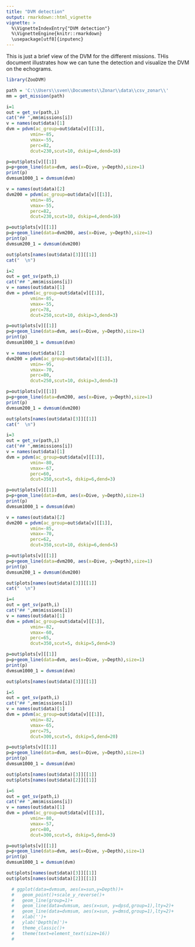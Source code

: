 ```yaml
---
title: "DVM detection"
output: rmarkdown::html_vignette
vignette: >
  %\VignetteIndexEntry{"DVM detection"}
  %\VignetteEngine{knitr::rmarkdown}
  \usepackage[utf8]{inputenc}
---
```



This is just a brief view of the DVM for the different missions. THis document illustrates how we can tune the detection and visualize the DVM on the echograms.

```r
library(ZooDVM)

path = 'C:\\Users\\sven\\Documents\\Zonar\\data\\csv_zonar\\'
mm = get_mission(path)
```

```r
i=1
out = get_sv(path,i)
cat("## ",mm$missions[i])
v = names(out$data)[1]
dvm = pdvm(ac_group=out$data[v][[1]],
         vmin=-85,
         vmax=-55,
         perc=82,
         dcut=230,scut=10, dskip=4,dend=16)

p=out$plots[v][[1]]
p=p+geom_line(data=dvm, aes(x=Dive, y=Depth),size=1)
print(p)
dvmsum1000_1 = dvmsum(dvm)

v = names(out$data)[2]
dvm200 = pdvm(ac_group=out$data[v][[1]],
         vmin=-85,
         vmax=-55,
         perc=82,
         dcut=230,scut=10, dskip=4,dend=16)

p=out$plots[v][[1]]
p=p+geom_line(data=dvm200, aes(x=Dive, y=Depth),size=1)
print(p)
dvmsum200_1 = dvmsum(dvm200)

out$plots[names(out$data)[3]][[1]]
cat("  \n")

```
```r
i=2
out = get_sv(path,i)
cat("## ",mm$missions[i])
v = names(out$data)[1]
dvm = pdvm(ac_group=out$data[v][[1]],
         vmin=-85,
         vmax=-55,
         perc=78,
         dcut=250,scut=10, dskip=3,dend=3)

p=out$plots[v][[1]]
p=p+geom_line(data=dvm, aes(x=Dive, y=Depth),size=1)
print(p)
dvmsum1000_1 = dvmsum(dvm)

v = names(out$data)[2]
dvm200 = pdvm(ac_group=out$data[v][[1]],
         vmin=-95,
         vmax=-70,
         perc=80,
         dcut=250,scut=10, dskip=3,dend=3)

p=out$plots[v][[1]]
p=p+geom_line(data=dvm200, aes(x=Dive, y=Depth),size=1)
print(p)
dvmsum200_1 = dvmsum(dvm200)

out$plots[names(out$data)[3]][[1]]
cat("  \n")
```
```r
i=3
out = get_sv(path,i)
cat("## ",mm$missions[i])
v = names(out$data)[1]
dvm = pdvm(ac_group=out$data[v][[1]],
         vmin=-80,
         vmax=-67,
         perc=60,
         dcut=350,scut=5, dskip=6,dend=3)

p=out$plots[v][[1]]
p=p+geom_line(data=dvm, aes(x=Dive, y=Depth),size=1)
print(p)
dvmsum1000_1 = dvmsum(dvm)
```

```r
v = names(out$data)[2]
dvm200 = pdvm(ac_group=out$data[v][[1]],
         vmin=-85,
         vmax=-70,
         perc=62,
         dcut=350,scut=10, dskip=6,dend=5)

p=out$plots[v][[1]]
p=p+geom_line(data=dvm200, aes(x=Dive, y=Depth),size=1)
print(p)
dvmsum200_1 = dvmsum(dvm200)

out$plots[names(out$data)[3]][[1]]
cat("  \n")
```
```r
i=4
out = get_sv(path,i)
cat("## ",mm$missions[i])
v = names(out$data)[1]
dvm = pdvm(ac_group=out$data[v][[1]],
         vmin=-82,
         vmax=-60,
         perc=65,
         dcut=350,scut=5, dskip=5,dend=3)

p=out$plots[v][[1]]
p=p+geom_line(data=dvm, aes(x=Dive, y=Depth),size=1)
print(p)
dvmsum1000_1 = dvmsum(dvm)

out$plots[names(out$data)[3]][[1]]
```
```r
i=5
out = get_sv(path,i)
cat("## ",mm$missions[i])
v = names(out$data)[1]
dvm = pdvm(ac_group=out$data[v][[1]],
         vmin=-82,
         vmax=-65,
         perc=75,
         dcut=300,scut=5, dskip=5,dend=20)

p=out$plots[v][[1]]
p=p+geom_line(data=dvm, aes(x=Dive, y=Depth),size=1)
print(p)
dvmsum1000_1 = dvmsum(dvm)

out$plots[names(out$data)[3]][[1]]
out$plots[names(out$data)[2]][[1]]
```
```r
i=6
out = get_sv(path,i)
cat("## ",mm$missions[i])
v = names(out$data)[1]
dvm = pdvm(ac_group=out$data[v][[1]],
         vmin=-80,
         vmax=-57,
         perc=80,
         dcut=300,scut=5, dskip=5,dend=3)

p=out$plots[v][[1]]
p=p+geom_line(data=dvm, aes(x=Dive, y=Depth),size=1)
print(p)
dvmsum1000_1 = dvmsum(dvm)

out$plots[names(out$data)[3]][[1]]
out$plots[names(out$data)[2]][[1]]
```
```r
  # ggplot(data=dvmsum, aes(x=sun,y=Depth))+
  #   geom_point()+scale_y_reverse()+
  #   geom_line(group=1)+
  #   geom_line(data=dvmsum, aes(x=sun, y=dpsd,group=1),lty=2)+
  #   geom_line(data=dvmsum, aes(x=sun, y=dmsd,group=1),lty=2)+
  #   xlab('')+
  #   ylab('Depth[m]')+
  #   theme_classic()+
  #   theme(text=element_text(size=16))
  # 
```
